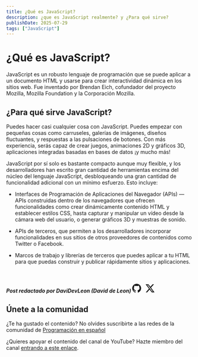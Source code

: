 ```yaml
---
title: ¿Qué es JavaScript?
description: ¿que es JavaScript realmente? y ¿Para qué sirve?
publishDate: 2025-07-29
tags: ["JavaScript"]
---
```



# ¿Qué es JavaScript?

JavaScript es un robusto lenguaje de programación que se puede aplicar a un documento HTML y usarse para crear interactividad dinámica en los sitios web. Fue inventado por Brendan Eich, cofundador del proyecto Mozilla, Mozilla Foundation y la Corporación Mozilla.

## ¿Para qué sirve JavaScript?

Puedes hacer casi cualquier cosa con JavaScript. Puedes empezar con pequeñas cosas como carruseles, galerías de imágenes, diseños fluctuantes, y respuestas a las pulsaciones de botones. Con más experiencia, serás capaz de crear juegos, animaciones 2D y gráficos 3D, aplicaciones integradas basadas en bases de datos ¡y mucho más!

JavaScript por sí solo es bastante compacto aunque muy flexible, y los desarrolladores han escrito gran cantidad de herramientas encima del núcleo del lenguaje JavaScript, desbloqueando una gran cantidad de funcionalidad adicional con un mínimo esfuerzo. Esto incluye:

* Interfaces de Programación de Aplicaciones del Navegador (APIs) — APIs construidas dentro de los navegadores que ofrecen funcionalidades como crear dinámicamente contenido HTML y establecer estilos CSS, hasta capturar y manipular un vídeo desde la cámara web del usuario, o generar gráficos 3D y muestras de sonido.

* APIs de terceros, que permiten a los desarrolladores incorporar funcionalidades en sus sitios de otros proveedores de contenidos como Twitter o Facebook.

* Marcos de trabajo y librerías de terceros que puedes aplicar a tu HTML para que puedas construir y publicar rápidamente sitios y aplicaciones.

<br />

##### Post redactado por DaviDevLeon (David de Leon) <a href="https://github.com/DaviDevLeon" target="_blank" rel="noopener noreferrer"><svg xmlns="http://www.w3.org/2000/svg" width="24" height="24" fill="currentColor" class="bi bi-github" viewBox="0 0 16 16"><path d="M8 0C3.58 0 0 3.58 0 8c0 3.54 2.29 6.53 5.47 7.59.4.07.55-.17.55-.38 0-.19-.01-.82-.01-1.49-2.01.37-2.53-.49-2.69-.94-.09-.23-.48-.94-.82-1.13-.28-.15-.68-.52-.01-.53.63-.01 1.08.58 1.23.82.72 1.21 1.87.87 2.33.66.07-.52.28-.87.51-1.07-1.78-.2-3.64-.89-3.64-3.95 0-.87.31-1.59.82-2.15-.08-.2-.36-1.02.08-2.12 0 0 .67-.21 2.2.82.64-.18 1.32-.27 2-.27s1.36.09 2 .27c1.53-1.04 2.2-.82 2.2-.82.44 1.1.16 1.92.08 2.12.51.56.82 1.27.82 2.15 0 3.07-1.87 3.75-3.65 3.95.29.25.54.73.54 1.48 0 1.07-.01 1.93-.01 2.2 0 .21.15.46.55.38A8.01 8.01 0 0 0 16 8c0-4.42-3.58-8-8-8"/></svg></a> <a href="https://x.com/DaviDevLeon" target="_blank" rel="noopener noreferrer" style="margin-left: 8px;"><svg xmlns="http://www.w3.org/2000/svg" width="24" height="24" fill="currentColor" class="bi bi-twitter-x" viewBox="0 0 16 16"><path d="M12.6.75h2.454l-5.36 6.142L16 15.25h-4.937l-3.867-5.07-4.425 5.07H.316l5.733-6.57L0 .75h5.063l3.495 4.633L12.601.75Zm-.86 13.028h1.36L4.323 2.145H2.865z"/></svg></a>

## Únete a la comunidad

¿Te ha gustado el contenido? No olvides suscribirte a las redes de la comunidad de <a href="https://programacion-es.dev/redes/" target="_blank" rel="noopener noreferrer">Programación en español</a>

¿Quieres apoyar el contenido del canal de YouTube? Hazte miembro del canal <a href="https://www.youtube.com/channel/UCNliuGyPizt7uNcdCrUoduQ/join" target="_blank" rel="noopener noreferrer">entrando a este enlace</a>.

